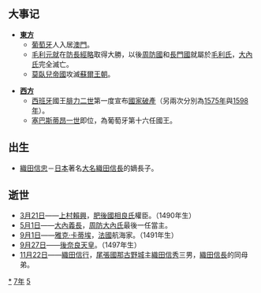 {{yearTOC|1557|明'''[[嘉靖|嘉靖]]三十六年'''；越南莫朝'''[[光宝|光宝]]三年'''，后黎朝'''[[天祐_(黎維邦)|天祐]]元年'''；日本'''[[弘治_(後奈良天皇)|弘治]]三年'''}}
== 大事记 ==
*'''[[東方|東方]]'''
**[[葡萄牙|葡萄牙]]人入居[[澳門|澳門]]。
**[[毛利元就|毛利元就]]在[[防長經略|防長經略]]取得大勝，以後[[周防國|周防國]]和[[長門國|長門國]]就屬於[[毛利氏|毛利氏]]，[[大內氏|大內氏]]完全滅亡。
**[[莫臥兒帝國|莫臥兒帝國]]攻滅[[蘇爾王朝|蘇爾王朝]]。

*'''[[西方|西方]]'''
**[[西班牙|西班牙]]國王[[腓力二世_(西班牙)|腓力二世]]第一度宣布[[國家破產|國家破產]]（另兩次分別為[[1575年|1575年]]與[[1598年|1598年]]）。
**[[塞巴斯蒂昂_(葡萄牙)|塞巴斯蒂昂一世]]即位，為葡萄牙第十六任國王。

== 出生 ==
*[[織田信忠|織田信忠]]－[[日本|日本]]著名[[大名_(稱謂)|大名]][[織田信長|織田信長]]的嫡長子。

== 逝世 ==
{{Wikisource year mention}}
*[[3月21日|3月21日]]——[[上村賴興|上村賴興]]，[[肥後國|肥後國]][[相良氏|相良氏]]權臣。（1490年生）
*[[5月1日|5月1日]]——[[大內義長|大內義長]]，[[周防|周防]][[大內氏|大內氏]]最後一任當主。
*[[9月1日|9月1日]]——[[雅克·卡蒂埃|雅克·卡蒂埃]]，[[法國|法國]]航海家。（1491年生）
*[[9月27日|9月27日]]——[[後奈良天皇|後奈良天皇]]。（1497年生）
*[[11月22日|11月22日]]——[[織田信行|織田信行]]，[[尾張國|尾張國]][[那古野城|那古野城]]主[[織田信秀|織田信秀]]三男，[[織田信長|織田信長]]的同母弟。

[[Category:1557年|*]]
[[Category:1550年代|7年]]
[[Category:16世纪各年|5]]